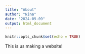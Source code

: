 ```yaml
---
title: "About"
author: "Nina"
date: "2024-09-09"
output: html_document
---
```


```r
knitr::opts_chunk$set(echo = TRUE)
```

This is us making a website!